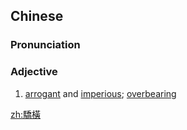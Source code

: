 {{also|骄横}}
==Chinese==
{{zh-forms|s=骄横}}

===Pronunciation===
{{zh-pron
|m=jiāohèng
|cat=a
}}

===Adjective===
{{zh-adj}}

# [[arrogant]] and [[imperious]]; [[overbearing]]

[[zh:驕橫]]